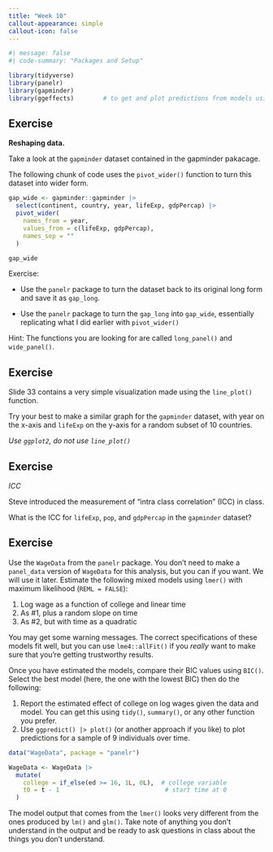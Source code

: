 ```yaml
---
title: "Week 10"
callout-appearance: simple
callout-icon: false
---
```


```r
#| message: false
#| code-summary: "Packages and Setup"

library(tidyverse)
library(panelr)
library(gapminder)
library(ggeffects)        # to get and plot predictions from models using ggpredict
```

## Exercise

**Reshaping data.**

Take a look at the `gapminder` dataset contained in the gapminder pakacage.

The following chunk of code uses the `pivot_wider()` function to turn this dataset into wider form.

```r
gap_wide <- gapminder::gapminder |> 
  select(continent, country, year, lifeExp, gdpPercap) |> 
  pivot_wider(
    names_from = year, 
    values_from = c(lifeExp, gdpPercap), 
    names_sep = ""
  )

gap_wide
```

::: callout-note
Exercise:

-   Use the `panelr` package to turn the dataset back to its original long form and save it as `gap_long`.

-   Use the `panelr` package to turn the `gap_long` into `gap_wide`, essentially replicating what I did earlier with `pivot_wider()`
:::

::: callout-tip
Hint: The functions you are looking for are called `long_panel()` and `wide_panel()`.
:::

## Exercise

::: callout-note
Slide 33 contains a very simple visualization made using the `line_plot()` function.

Try your best to make a similar graph for the `gapminder` dataset, with year on the x-axis and `lifeExp` on the y-axis for a random subset of 10 countries.

*Use `ggplot2`, do not use `line_plot()`*
:::

## Exercise

*ICC*

::: callout-note
Steve introduced the measurement of "intra class correlation" (ICC) in class.

What is the ICC for `lifeExp`, `pop`, and `gdpPercap` in the `gapminder` dataset?
:::

## Exercise

::: callout-note
Use the `WageData` from the `panelr` package. You don't need to make a `panel_data` version of `WageData` for this analysis, but you can if you want. We will use it later. Estimate the following mixed models using `lmer()` with maximum likelihood (`REML = FALSE`):

1.  Log wage as a function of college and linear time
2.  As #1, plus a random slope on time
3.  As #2, but with time as a quadratic

You may get some warning messages. The correct specifications of these models fit well, but you can use `lme4::allFit()` if you *really* want to make sure that you're getting trustworthy results.

Once you have estimated the models, compare their BIC values using `BIC()`. Select the best model (here, the one with the lowest BIC) then do the following:

1.  Report the estimated effect of college on log wages given the data and model. You can get this using `tidy()`, `summary()`, or any other function you prefer.
2.  Use `ggpredict() |> plot()` (or another approach if you like) to plot predictions for a sample of 9 individuals over time.

```r
data("WageData", package = "panelr")

WageData <- WageData |> 
  mutate(
    college = if_else(ed >= 16, 1L, 0L),  # college variable
    t0 = t - 1                             # start time at 0
  )

```

The model output that comes from the `lmer()` looks very different from the ones produced by `lm()` and `glm()`. Take note of anything you don't understand in the output and be ready to ask questions in class about the things you don't understand.
:::
